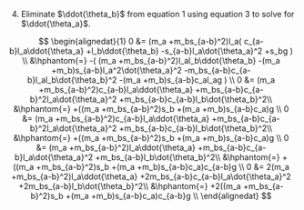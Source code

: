 4. Eliminate $\ddot{\theta_b}$ from equation 1 using equation 3 to solve for $\ddot{\theta_a}$.

  $$
  \begin{alignedat}{1}
  0 &=
    (m_a +m_bs_{a-b}^2)l_a(
      c_{a-b}l_a\ddot{\theta_a}
      +l_b\ddot{\theta_b}
      -s_{a-b}l_a\dot{\theta_a}^2
      +s_bg
    ) \\
  &\hphantom{=} 
    -(
      (m_a +m_bs_{a-b}^2)l_al_b\ddot{\theta_b}
     -(m_a +m_b)s_{a-b}l_a^2\dot{\theta_a}^2
     -m_bs_{a-b}c_{a-b}l_al_b\dot{\theta_b}^2
     -(m_a +m_b)s_{a-b}c_al_ag
    ) \\
  0 &=
    (m_a +m_bs_{a-b}^2)c_{a-b}l_a\ddot{\theta_a}
    +m_bs_{a-b}c_{a-b}^2l_a\dot{\theta_a}^2 
    +m_bs_{a-b}c_{a-b}l_b\dot{\theta_b}^2\\
  &\hphantom{=} 
    +((m_a +m_bs_{a-b}^2)s_b +(m_a +m_b)s_{a-b}c_a)g \\
  0 &=
    (m_a +m_bs_{a-b}^2)c_{a-b}l_a\ddot{\theta_a}
    +m_bs_{a-b}c_{a-b}^2l_a\dot{\theta_a}^2 
    +m_bs_{a-b}c_{a-b}l_b\dot{\theta_b}^2\\
  &\hphantom{=} 
    +((m_a +m_bs_{a-b}^2)s_b +(m_a +m_b)s_{a-b}c_a)g \\
  0 &=
    (m_a +m_bs_{a-b}^2)l_a\ddot{\theta_a}
    +m_bs_{a-b}c_{a-b}l_a\dot{\theta_a}^2 
    +m_bs_{a-b}l_b\dot{\theta_b}^2\\
  &\hphantom{=} 
    +((m_a +m_bs_{a-b}^2)s_b +(m_a +m_b)s_{a-b}c_a)c_{a-b}g \\
  0 &=
    2(m_a +m_bs_{a-b}^2)l_a\ddot{\theta_a}
    +2m_bs_{a-b}c_{a-b}l_a\dot{\theta_a}^2 
    +2m_bs_{a-b}l_b\dot{\theta_b}^2\\
  &\hphantom{=} 
    +2((m_a +m_bs_{a-b}^2)s_b +(m_a +m_b)s_{a-b}c_a)c_{a-b}g \\
  \end{alignedat}
  $$

<!-- 
  $$
  \begin{alignedat}{1}
  0 &= A_a\ddot{\theta_a} +B_a\ddot{\theta_b} +C_a\dot{\theta_b}^2 + D_a \\
  0 &= A_a\ddot{\theta_a} +B_a(A_d\dot{\theta_a}^2 +B_d\dot{\theta_b}^2 +C_d) +C_a\dot{\theta_b}^2 + D_a \\
  0 &= A_a\ddot{\theta_a} +B_aA_d\dot{\theta_a}^2 +(B_aB_d+C_a)\dot{\theta_b}^2 +D_a +B_aC_d \\
  \ddot{\theta_a} &= -B_aA_dA_a^{-1}\dot{\theta_a}^2 -(B_aB_d+C_a)A_a^{-1}\dot{\theta_b}^2 -(D_a +B_aC_d)A_a^{-1} \\
  \ddot{\theta_a} &= A_e\dot{\theta_a}^2 +B_e\dot{\theta_b}^2 +C_e \\
  A_e &= -B_aA_dA_a^{-1} \\
      &=  \frac{-m_b(s_as_b +c_ac_b)l_b(m_a +m_b)s_{a-b}l_a}{(m_a +m_bs_{a-b}^2)l_b(m_a +m_b)l_a}\\
      &=  \frac{-m_b(m_a +m_b)(s_as_b +c_ac_b)s_{a-b}}{(m_a +m_b)(m_a +m_bs_{a-b}^2)}\\
  B_e &= -(B_aB_d+C_a)A_a^{-1} \\
      &=  -(m_b(s_as_b +c_ac_b)l_b\frac{m_bs_{a-b}c_{a-b}}{m_a +m_bs_{a-b}^2}+m_b(s_ac_b -c_as_b)l_b)\frac{1}{(m_a +m_b)l_a}\\
      &=  \frac{-m_b(s_as_b +c_ac_b)l_bm_bs_{a-b}c_{a-b}-m_b(s_ac_b -c_as_b)l_b(m_a +m_bs_{a-b}^2)}{(m_a +m_bs_{a-b}^2)(m_a +m_b)l_a} \\
      &=  \frac{
        -m_b^2(s_as_b +c_ac_b)l_bs_{a-b}c_{a-b}
        -m_b(s_ac_b -c_as_b)l_b(m_a +m_bs_{a-b}^2)
      }{
        (m_a +m_bs_{a-b}^2)(m_a +m_b)l_a
      } \\
  C_e &= -(D_a +B_aC_d)A_a^{-1} \\
      &= -((m_a +m_b)s_ag +m_b(s_as_b +c_ac_b)l_b\frac{(m_a +m_b)s_{a-b}c_ag}{(m_a +m_bs_{a-b}^2)l_b})\frac{1}{(m_a +m_b)l_a}\\
  \end{alignedat}
  $$
-->

<!--

\ddot{\theta_b} = - \frac{B_c}{A_c}\dot{\theta_b}^2 -\frac{C_c}{A_c} \\

This is what we should end up with:
\ddot{\theta_b} &=
\frac{(m_a + m_b)s_{a-b}l_a}{(m_a+m_bs_{a-b}^2)l_b}\dot{\theta_a}^2
+\frac{m_bs_{a-b}c_{a-b}}{(m_a+m_bs_{a-b}^2)}\dot{\theta_b}^2
+\frac{(m_a + m_b)s_{a-b}c_ag}{(m_a+m_bs_{a-b}^2)l_b}

  $$
  s_a^2 = \frac{1 - c_{2a}}{2} \\
  s_b^2 = \frac{1 - c_{2b}}{2} \\
  c_a^2 = \frac{1 + c_{2a}}{2} \\
  c_b^2 = \frac{1 + c_{2b}}{2} \\

  2s_as_b = c_{a-b} - c_{a+b} \\
  2c_ac_b = c_{a-b} + c_{a+b} \\
  2s_ac_b = s_{a+b} + s_{a-b} \\
  2c_as_b = s_{a+b} - s_{a-b} \\



  s_ac_{a-b} = \frac{s_{2a+b} + s_{2a-b}}{2}


  2s_as_b + c_{a+b} = c_{a-b}

  s_as_b = \frac{c_{a-b} - c_{a+b}}{2} \\
  c_ac_b = \frac{c_{a-b} + c_{a+b}}{2} \\
  s_ac_b = \frac{s_{a+b} + s_{a-b}}{2} \\
  c_as_b = \frac{s_{a+b} - s_{a-b}}{2} \\


 1-c_{2(a-b)} = 2c_{a-b}^2

 -s_{a-b}

  s_{a-b}c_{a-b} = \frac{s_{2a-2b}}{2}

  2s_ac_a = s_{2a}
  s_ac_a = \frac{s_{2a}}{2}

  $$

-->